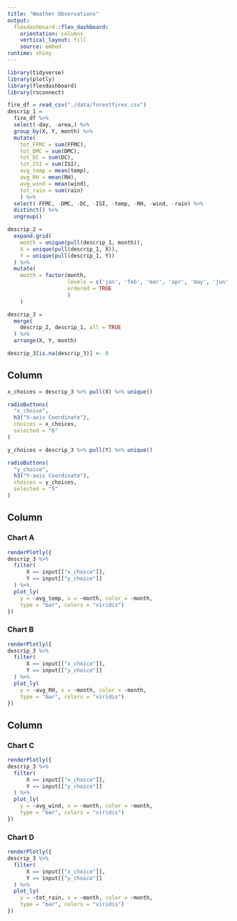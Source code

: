 ```yaml
---
title: "Weather Observations"
output: 
  flexdashboard::flex_dashboard:
    orientation: columns
    vertical_layout: fill
    source: embed
runtime: shiny
---
```


```r
library(tidyverse)
library(plotly)
library(flexdashboard)
library(rsconnect)
```

```r
fire_df = read_csv("./data/forestfires.csv")
descrip_1 = 
  fire_df %>% 
  select(-day, -area,) %>% 
  group_by(X, Y, month) %>% 
  mutate(
    tot_FFMC = sum(FFMC),
    tot_DMC = sum(DMC),
    tot_DC = sum(DC),
    tot_ISI = sum(ISI),
    avg_temp = mean(temp),
    avg_RH = mean(RH),
    avg_wind = mean(wind),
    tot_rain = sum(rain)
    ) %>% 
  select(-FFMC, -DMC, -DC, -ISI, -temp, -RH, -wind, -rain) %>% 
  distinct() %>% 
  ungroup()

descrip_2 = 
  expand.grid(
    month = unique(pull(descrip_1, month)),
    X = unique(pull(descrip_1, X)),
    Y = unique(pull(descrip_1, Y))
  ) %>% 
  mutate(
    month = factor(month, 
                   levels = c('jan', 'feb', 'mar', 'apr', 'may', 'jun', 'jul', 'aug', 'sep', 'oct', 'nov', 'dec'),
                   ordered = TRUE
                   )
    )

descrip_3 = 
  merge(
    descrip_2, descrip_1, all = TRUE
  ) %>% 
  arrange(X, Y, month)

descrip_3[is.na(descrip_3)] <- 0
```


Column {.sidebar}
-----------------------------------------------------------------------

```r
x_choices = descrip_3 %>% pull(X) %>% unique()

radioButtons(
  "x_choice",
  h3("X-axis Coordinate"),
  choices = x_choices,
  selected = "6"
)

y_choices = descrip_3 %>% pull(Y) %>% unique()

radioButtons(
  "y_choice",
  h3("Y-axis Coordinate"),
  choices = y_choices,
  selected = "5"
)
```


Column {data-width=550}
-----------------------------------------------------------------------

### Chart A

```r
renderPlotly({
descrip_3 %>% 
  filter(
      X == input[["x_choice"]],
      Y == input[["y_choice"]]
  ) %>% 
  plot_ly(
    y = ~avg_temp, x = ~month, color = ~month,
    type = "bar", colors = "viridis")
})
```

### Chart B

```r
renderPlotly({
descrip_3 %>% 
  filter(
      X == input[["x_choice"]],
      Y == input[["y_choice"]]
  ) %>% 
  plot_ly(
    y = ~avg_RH, x = ~month, color = ~month,
    type = "bar", colors = "viridis")
})
```


Column {data-width=450}
-----------------------------------------------------------------------

### Chart C

```r
renderPlotly({
descrip_3 %>% 
  filter(
      X == input[["x_choice"]],
      Y == input[["y_choice"]]
  ) %>% 
  plot_ly(
    y = ~avg_wind, x = ~month, color = ~month,
    type = "bar", colors = "viridis")
})
```

### Chart D

```r
renderPlotly({
descrip_3 %>% 
  filter(
      X == input[["x_choice"]],
      Y == input[["y_choice"]]
  ) %>% 
  plot_ly(
    y = ~tot_rain, x = ~month, color = ~month,
    type = "bar", colors = "viridis")
})
```
